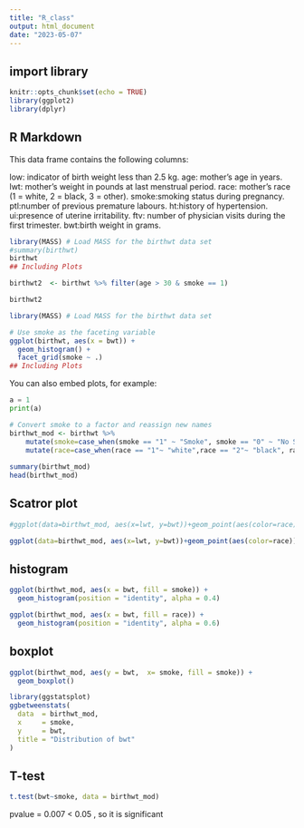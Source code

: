 ```yaml
---
title: "R_class"
output: html_document
date: "2023-05-07"
---
```


## import library

```r
knitr::opts_chunk$set(echo = TRUE)
library(ggplot2)
library(dplyr)
```

## R Markdown

This data frame contains the following columns:

low: indicator of birth weight less than 2.5 kg.
age: mother's age in years.
lwt: mother's weight in pounds at last menstrual period.
race: mother's race (1 = white, 2 = black, 3 = other).
smoke:smoking status during pregnancy.
ptl:number of previous premature labours.
ht:history of hypertension.
ui:presence of uterine irritability.
ftv: number of physician visits during the first trimester.
bwt:birth weight in grams.
```r
library(MASS) # Load MASS for the birthwt data set
#summary(birthwt)
birthwt
## Including Plots
```
```r

birthwt2  <- birthwt %>% filter(age > 30 & smoke == 1)

birthwt2

```

```r
library(MASS) # Load MASS for the birthwt data set

# Use smoke as the faceting variable
ggplot(birthwt, aes(x = bwt)) +
  geom_histogram() +
  facet_grid(smoke ~ .)
## Including Plots
```
You can also embed plots, for example:



```python
a = 1
print(a)
```



```r
# Convert smoke to a factor and reassign new names
birthwt_mod <- birthwt %>% 
    mutate(smoke=case_when(smoke == "1" ~ "Smoke", smoke == "0" ~ "No Smoke")) %>%
    mutate(race=case_when(race == "1"~ "white",race == "2"~ "black", race == "3"~ "other"))
           
summary(birthwt_mod)
head(birthwt_mod)

```

## Scatror plot
```r

#ggplot(data=birthwt_mod, aes(x=lwt, y=bwt))+geom_point(aes(color=race))+  geom_smooth(method = lm)

ggplot(data=birthwt_mod, aes(x=lwt, y=bwt))+geom_point(aes(color=race))+  geom_smooth(method =lm,se = F) +facet_grid( race ~smoke )

```

## histogram
```r

ggplot(birthwt_mod, aes(x = bwt, fill = smoke)) +
  geom_histogram(position = "identity", alpha = 0.4)

ggplot(birthwt_mod, aes(x = bwt, fill = race)) +
  geom_histogram(position = "identity", alpha = 0.6)
```

## boxplot
```r

ggplot(birthwt_mod, aes(y = bwt,  x= smoke, fill = smoke)) +
  geom_boxplot()

```
```r
library(ggstatsplot)
ggbetweenstats(
  data  = birthwt_mod,
  x     = smoke,
  y     = bwt,
  title = "Distribution of bwt"
)

```


## T-test
```r
t.test(bwt~smoke, data = birthwt_mod)

```
pvalue = 0.007 < 0.05 , so it is significant

